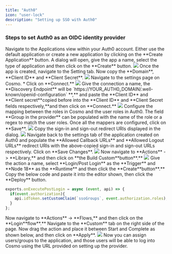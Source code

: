 ```yaml
---
title: "Auth0"
icon: "user-lock"
description: "Setting up SSO with Auth0"
---
```


### Steps to set Auth0 as an OIDC identity provider

<Steps>
  <Step>
    Navigate to the Applications view within your Auth0 account.
  </Step>
  <Step>
    Either use the default application or create a new application by clicking on the **Create Application** button.
  </Step>
  <Step>
  A dialog will open, give the app a name, select the type of application and then click on the **Create** button.

<Frame>
  <img src="/images/studio/sso/image-14.png" />
  </Frame>
</Step>
<Step>
  Once the app is created, navigate to the Setting tab. Now copy the **Domain**, **Client ID** and **Client Secret**.

  <Frame>
    <img src="/images/studio/sso/image-15.png" />
  </Frame>
</Step>
<Step>
  Navigate to the settings page on Cosmo.
</Step>
<Step>
* Click on **Connect.**

<Frame>
    <img src="/images/studio/sso/connect_oidc.png" />
</Frame>
</Step>
<Step>
  Give the connection a name, the **Discovery Endpoint** will be  `https://YOUR_AUTH0_DOMAIN/.well-known/openid-configuration` **,** and paste the **Client ID** and  **Client secret**copied before into the **Client ID** and  **Client Secret fields respectively,**&#x61;nd then click on **Connect.**

<Frame>
  <img src="/images/studio/sso/image-17.png" />
</Frame>
</Step>
<Step>
 Configure the mapping between the roles in Cosmo and the user roles in Auth0. The field **Group in the provider** can be populated with the name of the role or a regex to match the user roles. Once all the mappers are configured, click on **Save**.

<Frame>
  <img src="/images/studio/sso/image-18.png" />
</Frame>
</Step>
<Step>
 Copy the sign-in and sign-out redirect URIs displayed in the dialog.

<Frame>
  <img src="/images/studio/sso/image-19.png" />
</Frame>
</Step>
<Step>
  Navigate back to the settings tab of the application created on Auth0 and populate the **Allowed Callback URLs** and **Allowed Logout URLs** redirect URIs with the above-copied sign-in and sign-out URLs respectively. Click on **Save Changes**.

<Frame>
  <img src="/images/studio/sso/image-20.png" />
</Frame>
</Step>
<Step>
  Now navigate to **Actions** -> **Library,** and then click on  **the Build Custom**butto&#x6E;**.**

<Frame>
  <img src="/images/studio/sso/image-21.png" />
</Frame>
</Step>

<Step>
  Give the action a name, select **Login/Post Login** as the **Trigger** and **Node 18** as the **Runtime** and then click the  **Create**butto&#x6E;**.**

</Step>
<Step>
Copy the below code and paste it into the editor shown, then click the **Deploy** button.

```js
exports.onExecutePostLogin = async (event, api) => {
  if(event.authorization){
    api.idToken.setCustomClaim(`ssoGroups`, event.authorization.roles);
  }
};
```
</Step>

<Step>
  Now navigate to **Actions** -> **Flows,** and then click on  the  **Login**flo&#x77;**.**

</Step>
<Step>
Navigate to the **Custom** tab on the right side of the page. Now drag the action and place it between Start and Complete as shown below, and then click on **Apply**.

<Frame>
  <img src="/images/studio/sso/image-22.png" />
</Frame>
</Step>
<Step>
Now you can assign users/groups to the application, and those users will be able to log into Cosmo using the URL provided on setting up the provider.
</Step>
</Steps>
